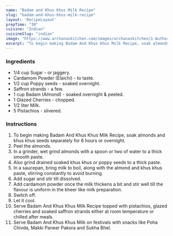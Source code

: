 ---
name: "Badam and Khus Khus Milk Recipe"
slug: "badam-and-khus-khus-milk-recipe"
layout: 'RecipeLayout'
prepTime: "30"
cuisine: "Indian"
cuisineSlug: "indian"
image: "https://www.archanaskitchen.com/images/archanaskitchen/1-Author/sunshineswati08-gmail.com/Badam_Khus_khus_milk_recipe.jpg"
excerpt: "To begin making Badam And Khus Khus Milk Recipe, soak almonds and khus khus seeds separately for 6 hours or overnight"
---

### Ingredients

- 1/4 cup Sugar - or jaggery.
- Cardamom Powder (Elaichi) - to taste.
- 1/2 cup Poppy seeds - soaked overnight.
- Saffron strands - a few.
- 1 cup Badam (Almond) - soaked overnight & peeled.
- 1 Glazed Cherries - chopped.
- 1/2 liter Milk.
- 5 Pistachios - slivered.

### Instructions

1. To begin making Badam And Khus Khus Milk Recipe, soak almonds and khus khus seeds separately for 6 hours or overnight.
1. Peel the almonds.
1. In a grinder, wet grind almonds with a spoon or two of water to a thick smooth paste.
1. Also grind drained soaked khus khus or poppy seeds to a thick paste.
1. In a saucepan, bring milk to boil, along with the almond and khus khus paste, stirring constantly to avoid burning.
1. Add sugar and stir till dissolved.
1. Add cardamom powder once the milk thickens a bit and stir well till the flavour is uniform in the kheer like milk preparation.
1. Switch off.
1. Let it cool.
1. Serve Badam And Khus Khus Milk Recipe topped with pistachios, glazed cherries and soaked saffron strands either at room temperature or chilled after meals.
1. Serve Badam And Khus Khus Milk on festivals with snacks like Poha Chivda, Makki Paneer Pakora and Sukha Bhel.
